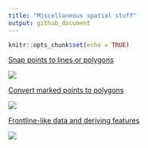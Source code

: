 ```yaml
---
title: "Miscellaneous spatial stuff"
output: github_document
---
```


```r
knitr::opts_chunk$set(echo = TRUE)
```

[Snap points to lines or polygons](snap-points.md)

![](images/ee-snap-points-to-line.png)

[Convert marked points to polygons](marked-points-to-polygons.md)

![](images/ee-points-to-polygons-1.png)


[Frontline-like data and deriving features](frontlines.md)

![](images/latvia-frontlines.png)

